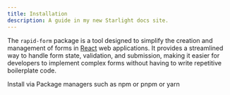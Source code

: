 ```yaml
---
title: Installation
description: A guide in my new Starlight docs site.
---
```


The `rapid-form` package is a tool designed to simplify the creation and management of forms in [React](https://react.dev/) web applications. It provides a streamlined way to handle form state, validation, and submission, making it easier for developers to implement complex forms without having to write repetitive boilerplate code.

Install via Package managers such as npm or pnpm or yarn


<Tabs>
  <TabItem label="npm">
    <Code code={npmCode} lang="bash" title={fileName} />
  </TabItem>
  <TabItem label="pnpm">
    <Code code={pnpmCode} lang="bash" title={fileName} />
  </TabItem>
  <TabItem label="yarn">
    <Code code={yarnCode} lang="bash" title={fileName} />
  </TabItem>
</Tabs>

